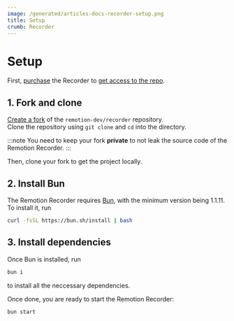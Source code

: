 ```yaml
---
image: /generated/articles-docs-recorder-setup.png
title: Setup
crumb: Recorder
---
```


# Setup

First, [purchase](/docs/recorder/buy) the Recorder to [get access to the repo](https://github.com/remotion-dev/recorder).

## 1. Fork and clone

[Create a fork](https://github.com/remotion-dev/recorder/fork) of the `remotion-dev/recorder` repository.  
Clone the repository using `git clone` and `cd` into the directory.

:::note
You need to keep your fork **private** to not leak the source code of the Remotion Recorder.
:::

Then, clone your fork to get the project locally.

## 2. Install Bun

The Remotion Recorder requires [Bun](https://bun.sh/), with the minimum version being 1.1.11. To install it, run

```bash
curl -fsSL https://bun.sh/install | bash
```

## 3. Install dependencies

Once Bun is installed, run

```bash
bun i
```

to install all the neccessary dependencies.

Once done, you are ready to start the Remotion Recorder:

```bash
bun start
```
